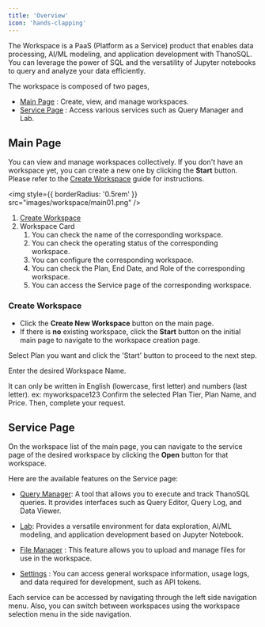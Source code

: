 ```yaml
---
title: 'Overview'
icon: 'hands-clapping'
---
```


The Workspace is a PaaS (Platform as a Service) product that enables data processing, AI/ML modeling, and application development with ThanoSQL. You can leverage the power of SQL and the versatility of Jupyter notebooks to query and analyze your data efficiently.

The workspace is composed of two pages,

- [Main Page](#main-page) : Create, view, and manage workspaces.
- [Service Page](#service-page) : Access various services such as Query Manager and Lab.

## Main Page

You can view and manage workspaces collectively. If you don't have an workspace yet, you can create a new one by clicking the **Start** button. Please refer to the [Create Workspace](#create-workspace) guide for instructions.

<img
  style={{ borderRadius: '0.5rem' }}
  src="images/workspace/main01.png"
/>

1. [Create Workspace](#create-workspace)
2. Workspace Card
    1. You can check the name of the corresponding workspace.
    2. You can check the operating status of the corresponding workspace.
    3. You can configure the corresponding workspace.
    4. You can check the Plan, End Date, and Role of the corresponding workspace.
    5. You can access the Service page of the corresponding workspace.

### Create Workspace

- Click the **Create New Workspace** button on the main page.
- If there is **no** existing workspace, click the **Start** button on the initial main page to navigate to the workspace creation page.

<Steps>
  <Step title="Select Plan">
    Select Plan you want and click the 'Start' button to proceed to the next step.
  </Step>
  <Step title="Enter the Workspace Name">
    <p>Enter the desired Workspace Name.</p>
    <Warning>It can only be written in English (lowercase, first letter) and numbers (last letter). ex: myworkspace123</Warning>
  </Step>
  <Step title="Complete Request">
    Confirm the selected Plan Tier, Plan Name, and Price. Then, complete your request.
  </Step>
</Steps>

## Service Page

On the workspace list of the main page, you can navigate to the service page of the desired workspace by clicking the **Open** button for that workspace.

Here are the available features on the Service page:

- [Query Manager](./qm): A tool that allows you to execute and track ThanoSQL queries. It provides interfaces such as Query Editor, Query Log, and Data Viewer.

- [Lab](./lab): Provides a versatile environment for data exploration, AI/ML modeling, and application development based on Jupyter Notebook.

- [File Manager](./fm) : This feature allows you to upload and manage files for use in the workspace.

- [Settings](./settings) : You can access general workspace information, usage logs, and data required for development, such as API tokens.

Each service can be accessed by navigating through the left side navigation menu. Also, you can switch between workspaces using the workspace selection menu in the side navigation.